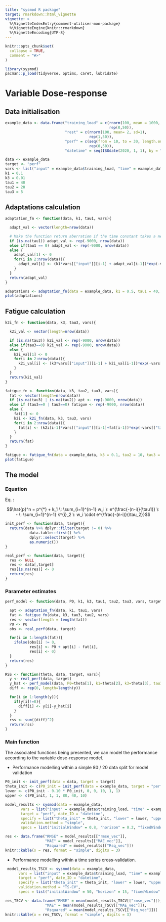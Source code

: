```yaml
---
title: "sysmod R package"
target: rmarkdown::html_vignette
vignette: >
  %\VignetteIndexEntry{comment-utiliser-mon-package}
  %\VignetteEngine{knitr::rmarkdown}
  %\VignetteEncoding{UTF-8}
---
```


```r
knitr::opts_chunk$set(
  collapse = TRUE,
  comment = "#>"
)
```

```r
library(sysmod)
pacman::p_load(tidyverse, optimx, caret, lubridate)
```

# Variable Dose-response

## Data initialisation
```r
example_data <- data.frame("training_load" = c(rnorm(100, mean = 1000, sd = 150),
                                               rep(0,50)),
                           "rest" = c(rnorm(100, mean= 2, sd=1),
                                      rep(1,50)),
                           "perf" = c(seq(from = 10, to = 30, length.out = 100),
                                      rep(0,50)),
                           "datetime" = seq(ISOdate(2020, 1, 1), by = "day", length.out = 150))
```


```r
data <- example_data
target <- "perf"
vars <- list("input" = example_data$training_load, "time" = example_data$rest)
k1 = 0.1
k3 = 0.01
tau1 = 40
tau2 = 20
tau3 = 5
```


## Adaptations calculation
```r
adaptation_fn <- function(data, k1, tau1, vars){

  adapt_val <- vector(length=nrow(data))

  # Make the function return aberration if the time constant takes a negative or 0 value
  if (is.na(tau1)) adapt_val <- rep(-9000, nrow(data))
  else if(tau1 == 0) adapt_val <- rep(-9000, nrow(data))
  else {
    adapt_val[1] <- 0
    for(i in 2:nrow(data)){
      adapt_val[i] <- (k1*vars[["input"]][i-1] + adapt_val[i-1])*exp(-vars[["time"]][i]/(tau1))
    }
  }
  return(adapt_val)
}

adaptations <- adaptation_fn(data = example_data, k1 = 0.5, tau1 = 40, vars = list("input" = example_data$training_load, "time" = example_data$rest))
plot(adaptations)
```

## Fatigue calculation
```r
k2i_fn <- function(data, k3, tau3, vars){

  k2i_val <- vector(length=nrow(data))

  if (is.na(tau3)) k2i_val <- rep(-9000, nrow(data))
  else if(tau3==0) k2i_val <- rep(-9000, nrow(data))
  else {
    k2i_val[1] <- 0
    for(i in 2:nrow(data)){
      k2i_val[i] <- (k3*vars[["input"]][i-1] + k2i_val[i-1])*exp(-vars[["time"]][i]/(tau3))
    }
  }
  return(k2i_val)
}
```


```r
fatigue_fn <- function(data, k3, tau2, tau3, vars){
  fat <- vector(length=nrow(data))
  if (is.na(tau3) | is.na(tau2)) apt <- rep(-9000, nrow(data))
  else if (tau3==0 | tau2==0) fatigue <- rep(-9000, nrow(data))
  else {
    fat[1] <- 0
    k2i <- k2i_fn(data, k3, tau3, vars)
    for(i in 2:nrow(data)){
      fat[i] <- (k2i[i-1]*vars[["input"]][i-1]+fat[i-1])*exp(-vars[["time"]][i]/(tau2))
    }
  }
  return(fat)
}

fatigue <- fatigue_fn(data = example_data, k3 = 0.1, tau2 = 10, tau3 = 5, vars = list("input" = example_data$training_load, "time" = example_data$rest))
plot(fatigue)
```


## The model

### Equation

Eq. : 

$$\hat{p}^n = p^{*} + k_1 \: \sum_{i=1}^{n-1} w_i \: e^{\frac{-(n-i)}{\tau1}} \: - \: \sum_{i=1}^{n-1} k^{i}_2 \: w_i \cdot e^{\frac{-(n-i)}{\tau_2}}$$ 
```r
init_perf <- function(data, target){
  return(data %>% dplyr::filter(target != 0) %>%
           data.table::first() %>%
           dplyr::select(target) %>%
           as.numeric())
}
```

```r
real_perf <- function(data, target){
  res <- NULL
  res <- data[,target]
  res[is.na(res)] <- 0
  return(res)
}
```

### Parameter estimates

```r
perf_model <- function(data, P0, k1, k3, tau1, tau2, tau3, vars, target){

  apt <- adaptation_fn(data, k1, tau1, vars)
  fat <- fatigue_fn(data, k3, tau3, tau2, vars)
  res <- vector(length = length(fat))
  P0 <- P0
  obs <- real_perf(data, target)

  for(i in 1:length(fat)){
    ifelse(obs[i] != 0,
           res[i] <- P0 + apt[i] - fat[i],
           res[i] <- 0)
  }
  return(res)
}
```

```r
RSS <- function(theta, data, target, vars){
  y <- real_perf(data, target)
  y_hat <- perf_model(data, P0=theta[1], k1=theta[2], k3=theta[3], tau1=theta[4], tau2=theta[5], tau3=theta[6], vars, target)
  diff <- rep(0, length=length(y))

  for(i in 1:length(y)){
    if(y[i]!=0){
      diff[i] <- y[i]-y_hat[i]
    }
  }
  rss <- sum((diff)^2)
  return(rss)
}
```

### Main function

The associated functions being presented, we can model the performance according to the variable dose-response model.

 + Performance modelling within a simple 80 / 20 data split for model validation
 
```r
P0_init <- init_perf(data = data, target = target)
theta_init <- c(P0_init = init_perf(data = example_data, target = "perf"), k1_init = 0.5, k3_init = 0.1, tau1_init = 40, tau2_init = 20, tau3_init = 5)
lower <- c(P0_init - 0.10 * P0_init, 0, 0, 10, 1, 1)
upper <- c(P0_init, 1, 1, 80, 40, 10)
```

```r
model_results <- sysmod(data = example_data,
       vars = list("input" = example_data$training_load, "time" = example_data$rest),
       target = "perf", date_ID = "datetime",
       specify = list("theta_init" = theta_init, "lower" = lower, "upper" = upper, "optim.method" = "nlm"),
       validation.method = "simple",
       specs = list("initialWindow" = 0.8, "horizon" = 0.2, "fixedWindow" = FALSE))
```

```r
res <- data.frame("RMSE" = model_results[["rmse_vec"]],
                  "MAE" = model_results[["MAE_vec"]],
                  "Rsquared" = model_results[["Rsq_vec"]])
knitr::kable(x = res, format = "simple", digits = 3)
```



 + Performance modelling within a time series cross-validation.
 
 

```r
 model_results_TSCV <- sysmod(data = example_data,
      vars = list("input" = example_data$training_load, "time" = example_data$rest),
      target = "perf", date_ID = "datetime",
      specify = list("theta_init" = theta_init, "lower" = lower, "upper" = upper, "optim.method" = "nlm"),
      validation.method = "TS-CV",
      specs = list("initialWindow" = 50, "horizon" = 15, "fixedWindow" = FALSE))
```

```r
res_TSCV <- data.frame("RMSE" = mean(model_results_TSCV[["rmse_vec"]]),
                  "MAE" = mean(model_results_TSCV[["MAE_vec"]]),
                  "Rsquared" = mean(model_results_TSCV[["Rsq_vec"]]))
knitr::kable(x = res_TSCV, format = "simple", digits = 3)
```



